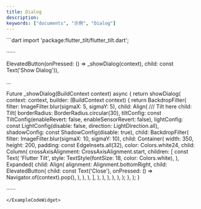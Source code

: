 ```yaml
---
title: Dialog
description:
keywords: ["documents", "示例", "Dialog"]
---
```


<ExampleCodeWidget name="Dialog" height={650}>
```dart
import 'package:flutter_tilt/flutter_tilt.dart';

······

ElevatedButton(onPressed: () => _showDialog(context), child: const Text('Show Dialog')),

...

Future<void> _showDialog(BuildContext context) async {
  return showDialog<void>(
    context: context,
    builder: (BuildContext context) {
      return BackdropFilter(
        filter: ImageFilter.blur(sigmaX: 5, sigmaY: 5),
        child: Align(
          /// Tilt here
          child: Tilt(
            borderRadius: BorderRadius.circular(30),
            tiltConfig: const TiltConfig(enableRevert: false, enableSensorRevert: false),
            lightConfig: const LightConfig(disable: false, direction: LightDirection.all),
            shadowConfig: const ShadowConfig(disable: true),
            child: BackdropFilter(
              filter: ImageFilter.blur(sigmaX: 10, sigmaY: 10),
              child: Container(
                width: 350,
                height: 200,
                padding: const EdgeInsets.all(32),
                color: Colors.white24,
                child: Column(
                  crossAxisAlignment: CrossAxisAlignment.start,
                  children: [
                    const Text(
                      'Flutter Tilt',
                      style: TextStyle(fontSize: 18, color: Colors.white),
                    ),
                    Expanded(
                      child: Align(
                        alignment: Alignment.bottomRight,
                        child: ElevatedButton(
                          child: const Text('Close'),
                          onPressed: () => Navigator.of(context).pop(),
                        ),
                      ),
                    ),
                  ],
                ),
              ),
            ),
          ),
        ),
      );
    },
  );
}

······
```
</ExampleCodeWidget>
